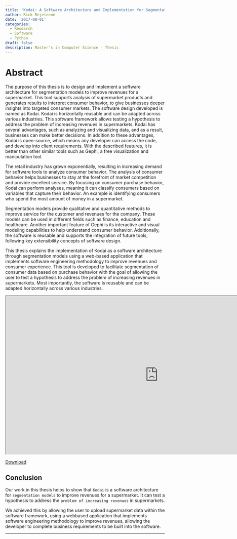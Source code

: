 ```yaml
---
title: 'Kodai: A Software Architecture and Implementation for Segmentation'
author: Rick Rejeleene
date: '2017-08-01'
categories:
  - Research 
  - Software
  - Python
draft: false
description: Master's in Computer Science - Thesis 
---
```


# Abstract

The purpose of this thesis is to design and implement a software architecture for segmentation models to improve revenues for a supermarket. This tool supports analysis of supermarket products and generates results to interpret consumer behavior, to give businesses deeper insights into targeted consumer markets. The software design developed is named as Kodai. Kodai is horizontally reusable and can be adapted across various industries. This software framework allows testing a hypothesis to address the problem of increasing revenues in supermarkets. Kodai has several advantages, such as analyzing and visualizing data, and as a result, businesses can make better decisions. In addition to these advantages, Kodai is open-source, which means any developer can access the code, and develop into client requirements. With the described features, it is better than other similar tools such as Gephi, a free visualization and manipulation tool.

The retail industry has grown exponentially, resulting in increasing demand for software tools to analyze consumer behavior. The analysis of consumer behavior helps businesses to stay at the forefront of market competition and provide excellent service. By focusing on consumer purchase behavior, Kodai can perform analyses, meaning it can classify consumers based on variables that capture their behavior. An example is identifying consumers who spend the most amount of money in a supermarket.

Segmentation models provide qualitative and quantitative methods to improve service for the customer and revenues for the company. These models can be used in different fields such as finance, education and healthcare. Another important feature of Gephi is its interactive and visual modeling capabilities to help understand consumer behavior. Additionally, the software is reusable and supports the integration of future tools, following key extensibility concepts of software design.

This thesis explains the implementation of Kodai as a software architecture through segmentation models using a web-based application that implements software engineering methodology to improve revenues and consumer experience. This tool is developed to facilitate segmentation of consumer data based on purchase behavior with the goal of allowing the user to test a hypothesis to address the problem of increasing revenues in supermarkets. Most importantly, the software is reusable and can be adapted horizontally across various industries.

<iframe src="https://digitalcommons.uri.edu/cgi/viewcontent.cgi?article=2114&context=theses" title="foo" width="960" height="500"></iframe>

<a href="https://doi.org/10.23860/thesis-rejeleene-rick-2017"> Download </a> 


## Conclusion

Our work in this thesis helps to show that `Kodai` is a software architecture for `segmentation models` to improve revenues for a supermarket. It can test a hypothesis to address the `problem of increasing revenues` in supermarkets. 

We achieved this by allowing the user to upload supermarket data within the software framework, using a webbased application that implements software engineering methodology to improve revenues, allowing the developer to complete business requirements to be built into the software.

---

